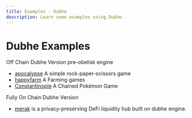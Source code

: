```yaml
---
title: Examples - Dubhe
description: Learn some examples using Dubhe.
---
```


# Dubhe Examples

Off Chain Dubhe Version pre-obelisk engine

- [apocalypse](https://github.com/vectorisvector/apocalypse) A simple rock-paper-scissors game
- [happyfarm](https://github.com/v1xingyue/happyfarm) A Farming games
- [Constantinople](https://github.com/0xobelisk/constantinople) A Chained Pokémon Game

Fully On Chain Dubhe Version

- [merak](https://github.com/0xobelisk/merak) is a privacy-preserving DeFi liquidity hub built on dubhe engine.
